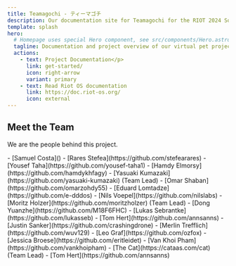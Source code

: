 ```yaml
---
title: Teamagochi - ティーマゴチ
description: Our documentation site for Teamagochi for the RIOT 2024 SoSe project.
template: splash
hero:
  # Homepage uses special Hero component, see src/components/Hero.astro
  tagline: Documentation and project overview of our virtual pet project.
  actions:
    - text: Project Documentation</p>
      link: get-started/
      icon: right-arrow
      variant: primary
    - text: Read Riot OS documentation
      link: https://doc.riot-os.org/
      icon: external
---
```



## Meet the Team

We are the people behind this project.

<CardGrid>
	<Card title="Frontend" icon="star">
    - [Samuel Costa]()
    - [Rares Stefea](https://github.com/stefearares)
    - [Yousef Taha](https://github.com/yousef-taha1)
    - [Hamdy Elmorsy](https://github.com/hamdykhfagy)
    - [Yasuaki Kumazaki](https://github.com/yasuaki-kumazaki) (Team Lead)
    - [Omar Shaban](https://github.com/omarzohdy55)
	</Card>
  <Card title="Nodes" icon="sun">
    - [Eduard Lomtadze](https://github.com/e-dddos)
    - [Nils Voepel](https://github.com/nilslabs)
    - [Moritz Holzer](https://github.com/moritzholzer) (Team Lead)
    - [Dong Yuanzhe](https://github.com/M18F6FHC)
    - [Lukas Sebrantke](https://github.com/lukasseb)
    - [Tom Hert](https://github.com/annsanns)
    - [Justin Sanker](https://github.com/crashingdrone)
	</Card>
  <Card title="Web Backend" icon="moon">
		- [Merlin Trefflich](https://github.com/wuv129)
    - [Leo Graf](https://github.com/ozfox)
    - [Jessica Broese](https://github.com/eritleidet)
    - [Van Khoi Pham](https://github.com/vankhoipham)
    - [The Cat](https://cataas.com/cat) (Team Lead)
	</Card>
  <Card title="Product Owner" icon="seti:clock">
    - [Tom Hert](https://github.com/annsanns)
	</Card>
</CardGrid>
